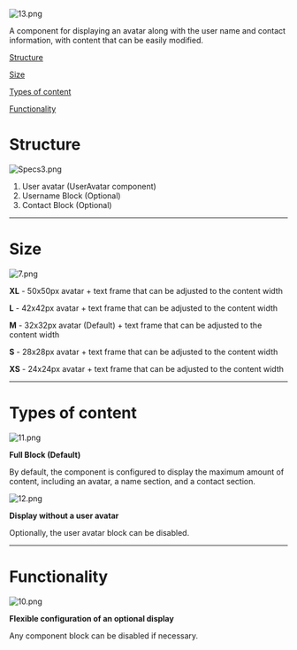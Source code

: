 ![13.png](/static/images/design/User/13.png)

A component for displaying an avatar along with the user name and contact information, with content that can be easily modified.

[Structure](#structure)

[Size](#size)

[Types of content](#types-of-content)

[Functionality](#functionality)

# <a name="structure"></a> Structure

![Specs3.png](/static/images/design/User/Specs3.png)

1. User avatar (UserAvatar component)
2. Username Block (Optional)
3. Contact Block (Optional)

---

# <a name="size"></a> Size

![7.png](/static/images/design/User/7.png)

**XL** - 50x50px avatar + text frame that can be adjusted to the content width

**L** - 42x42px avatar + text frame that can be adjusted to the content width

**M** - 32x32px avatar (Default) + text frame that can be adjusted to the content width

**S** - 28x28px avatar + text frame that can be adjusted to the content width

**XS** - 24x24px avatar + text frame that can be adjusted to the content width

---

# <a name="types-of-content"></a>Types of content

![11.png](/static/images/design/User/11.png)

**Full Block (Default)**

By default, the component is configured to display the maximum amount of content, including an avatar, a name section, and a contact section.

![12.png](/static/images/design/User/12.png)

**Display without a user avatar**

Optionally, the user avatar block can be disabled.

---

# <a name="functionality"></a>Functionality

![10.png](/static/images/design/User/10.png)

**Flexible configuration of an optional display**

Any component block can be disabled if necessary.